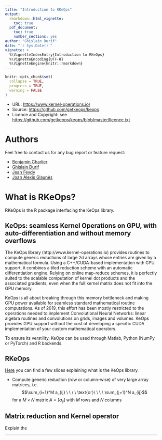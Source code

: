 ```yaml
---
title: "Introduction to RKeOps"
output: 
  rmarkdown::html_vignette:
    toc: true
  pdf_document:
    toc: true
    number_sections: yes
author: "Ghislain Durif"
date: "`r Sys.Date()`"
vignette: >
  %\VignetteIndexEntry{Introduction to RKeOps}
  %\VignetteEncoding{UTF-8}
  %\VignetteEngine{knitr::rmarkdown}
---
```


```r
knitr::opts_chunk$set(
  collapse = TRUE,
  progress = TRUE,
  warning = FALSE
)
```

* URL: <https://www.kernel-operations.io/>
* Source: <https://github.com/getkeops/keops>
* Licence and Copyright: see <https://github.com/getkeops/keops/blob/master/licence.txt>

# Authors

Feel free to contact us for any bug report or feature request:

* [Benjamin Charlier](http://imag.umontpellier.fr/~charlier/)
* [Ghislain Durif](https://gdurif.perso.math.cnrs.fr/)
* [Jean Feydy](http://www.math.ens.fr/~feydy/)
* [Joan Alexis Glaunès](http://www.mi.parisdescartes.fr/~glaunes/)

# What is RKeOps?

RKeOps is the R package interfacing the KeOps library.

## KeOps: seamless Kernel Operations on GPU, with auto-differentiation and without memory overflows

The KeOps library (http://www.kernel-operations.io) provides routines to compute generic reductions of large 2d arrays whose entries are given by a mathematical formula. Using a C++/CUDA-based implementation with GPU support, it combines a tiled reduction scheme with an automatic differentiation engine. Relying on online map-reduce schemes, it is perfectly suited to the scalable computation of kernel dot products and the associated gradients, even when the full kernel matrix does not fit into the GPU memory.

KeOps is all about breaking through this memory bottleneck and making GPU power available for seamless standard mathematical routine computations. As of 2019, this effort has been mostly restricted to the operations needed to implement Convolutional Neural Networks: linear algebra routines and convolutions on grids, images and volumes. KeOps provides GPU support without the cost of developing a specific CUDA implementation of your custom mathematical operators.

To ensure its verstility, KeOps can be used through Matlab, Python (NumPy or PyTorch) and R backends.

## RKeOps

[Here](https://gdurif.perso.math.cnrs.fr/files/material/slides_Toulouse_2019_Durif_KeOps.pdf) you can find a few slides explaining what is the KeOps library.

* Compute generic reduction (row or column-wise) of very large array matrices, i.e. $$\sum_{i=1}^M a_{ij} \ \ \ \ \text{or}\ \ \ \ \sum_{j=1}^N a_{ij}$$ for a $M \times N$ matrix $A = [a_{ij}]$ with $M$ rows and $N$ columns

## Matrix reduction and Kernel operator

Explain the 

---